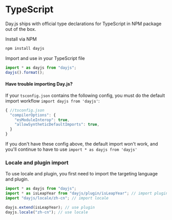 # TypeScript

Day.js ships with official type declarations for TypeScript in NPM package out of the box.

Install via NPM

```js
npm install dayjs
```

Import and use in your TypeScript file

```js
import * as dayjs from "dayjs";
dayjs().format();
```

#### Have trouble importing Day.js?

If your `tsconfig.json` contains the following config, you must do the default import workflow `import dayjs from 'dayjs'`:

```js
{ //tsconfig.json
  "compilerOptions": {
    "esModuleInterop": true,
    "allowSyntheticDefaultImports": true,
  }
}
```

If you don't have these config above, the default import won't work, and you'll continue to have to use `import * as dayjs from 'dayjs'`

### Locale and plugin import

To use locale and plugin, you first need to import the targeting language and plugin.

```js
import * as dayjs from "dayjs";
import * as isLeapYear from "dayjs/plugin/isLeapYear"; // import plugin
import "dayjs/locale/zh-cn"; // import locale

dayjs.extend(isLeapYear); // use plugin
dayjs.locale("zh-cn"); // use locale
```
